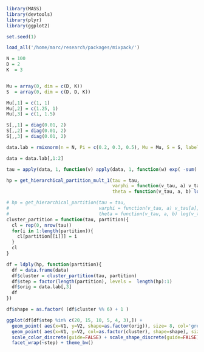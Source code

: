 ```r

library(MASS)
library(devtools)
library(plyr)
library(ggplot2)

set.seed(1)

load_all('/home/marc/research/packages/mixpack/')

N = 100
D = 2
K  = 3


Mu = array(0, dim = c(D, K))
S  = array(0, dim = c(D, D, K))

Mu[,1] = c(1, 1)
Mu[,2] = c(1.25, 1)
Mu[,3] = c(1, 1.5)

S[,,1] = diag(0.01, 2)
S[,,2] = diag(0.01, 2)
S[,,3] = diag(0.01, 2)

data.lab = rmixnorm(n = N, Pi = c(0.2, 0.3, 0.5), Mu = Mu, S = S, labels = TRUE)

data = data.lab[,1:2]

tau = apply(data, 1, function(v) apply(data, 1, function(w) exp( -sum( (v-w)^2 )/ 0.02 ) ) )

hp = get_hierarchical_partition_mult_1(tau = tau, 
                                       varphi = function(v_tau, a) v_tau[a],
                                       theta = function(v_tau, a, b) log(v_tau[a] / v_tau[b])^2)

# hp = get_hierarchical_partition(tau = tau, 
#                                 varphi = function(v_tau, a) v_tau[a],
#                                 theta = function(v_tau, a, b) log(v_tau[a] / v_tau[b])^2)
cluster_partition = function(tau, partition){
  cl = rep(0, nrow(tau))
  for(i in 1:length(partition)){
    cl[partition[[i]]] = i
  }
  cl
}

df = ldply(hp, function(partition){
  df = data.frame(data)
  df$cluster = cluster_partition(tau, partition)
  df$step = factor(length(partition), levels =  length(hp):1)
  df$orig = data.lab[,3]
  df
})

df$shape = as.factor( (df$cluster %% 6) + 1 )
```

```r
ggplot(df[df$step %in% c(20, 15, 10, 5, 4, 3),]) + 
  geom_point( aes(x=V1, y=V2, shape=as.factor(orig)), size= 8, col='grey', alpha=0.8) + 
  geom_point( aes(x=V1, y=V2, col=as.factor(cluster), shape=shape), size= 4) +
  scale_color_discrete(guide=FALSE) + scale_shape_discrete(guide=FALSE) +
  facet_wrap(~step) + theme_bw()
```
